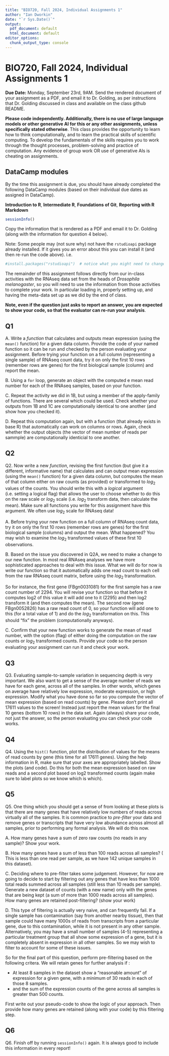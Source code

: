 ```yaml
---
title: "BIO720, Fall 2024, Individual Assignments 1"
author: "Ian Dworkin"
date: "`r Sys.Date()`"
output:
  pdf_document: default
  html_document: default
editor_options: 
  chunk_output_type: console
---
```


# BIO720, Fall 2024, Individual Assignments 1


**Due Date:** Monday, September 23rd, 9AM. Send the rendered document of your assignment as a PDF, and email it to Dr. Golding, as per instructions that Dr. Golding discussed in class and available on the class github README.

**Please code independently. Additionally, there is no use of large language models or other generative AI for this or any other assignments, unless specifically stated otherwise**. This class provides the opportunity to learn how to think computationally, and to learn the practical skills of scientific computing. To develop the fundamentals of the skills requires you to work through the thought processes, problem-solving and practice of computation. Any evidence of group work OR use of generative AIs is cheating on assignments.


## DataCamp modules

By the time this assignment is due, you should have already completed the following DataCamp modules (based on their individual due dates as assigned in DataCamp). 

 **Introduction to R**, **Intermediate R**, **Foundations of Git**, **Reporting with R Markdown**


```R
sessionInfo()
```

Copy the information that is rendered as a PDF and email it to Dr. Golding (along with the information for question 4 below).

Note: Some people may (not sure why) not have the `rstudioapi` package already installed. If it gives you an error about this you can install it (and then re-run the code above). i.e.

```R
#install.packages("rstudioapi")  # notice what you might need to change here!
```


The remainder of this assignment follows directly from our in-class activities with the RNAseq data set from the heads of *Drosophila melanogaster*, so you will need to use the information from those activities to complete your work. In particular loading in, properly setting up, and having the meta-data set up as we did by the end of class.


**Note, even if the question just asks to report an answer, you are expected to show your code, so that the evaluator can re-run your analysis**.


## Q1

A. Write a *function* that calculates and outputs mean expression  (using the `mean()` function) for a given data column. Provide the code of your named function so it can be run and checked by the person evaluating your assignment.  Before trying your function on a full column (representing a single sample) of RNAseq count data, try it on only the first 10 rows (remember rows are genes) for the first biological sample (column) and report the mean.

B. Using a `for` loop, generate an object with the computed e mean read number for each of the RNAseq samples, based on your function.

C. Repeat the activity we did in 1B, but using a member of the apply-family of functions. There are several which could be used. Check whether your outputs from 1B and 1C are computationally identical to one another (and show how you checked it).

D. Repeat this computation again, but with a function (that already exists in base R) that automatically can work on columns or rows. Again, check whether the output objects (the vector of mean number of reads per sammple) are computationally identicial to one another.

## Q2

Q2. Now write a new *function*, revising the first function (but give it a different, informative name) that calculates and can output mean expression  (using the `mean()` function) for a given data column, but computes the mean of that column either on raw counts (as provided) or transformed to $log_2$ values of the counts. You should write this with a *logical* argument (i.e. setting a logical flag) that allows the user to choose whether to do this on the raw scale or $log_2$ scale (i.e. $log_2$ transform data, then calculate the mean). Make sure all functions you write for this assignment have this argument. We often use $log_2$ scale for RNAseq data!

A. Before trying your new function on a full column of RNAseq count data, try it on only the first 10 rows (remember rows are genes) for the first biological sample (columns) and output the mean. What happened? You may wish to examine the $log_2$ transformed values of these first 10 observations. 

B. Based on the issue you discovered in Q2A, we need to make a change to our new function. In most real RNAseq analyses we have more sophisticated approaches to deal with this issue. What we will do for now is write our function so that it automatically adds one read count to each cell from the raw RNAseq count matrix, before using the $log_2$ transformation.

So for instance, the first gene (FBgn0031081) for the first sample has a raw count number of 2294. You will revise your function so that before it computes log2 of this value it will add one to it (2295) and then log2 transform it (and then computes the mean). The second row (gene FBgn0052826) has a raw read count of 0, so your function will add one to this (for a total value of 1) and do the $log_2$ transformation on this. This should "fix" the problem (computationally anyways).

C. Confirm that your new function works to generate the mean of read number, with the option (flag) of either doing the computation on the raw counts or $log_2$ transformed counts. Provide your code so the person evaluating your assignment can run it and check your work.


## Q3

Q3. Evaluating sample-to-sample variation in sequencing depth is very important. We also want to get a sense of the average number of reads we have for each gene, across all of the samples. In other words, which genes on average have relatively low expression, moderate expression, or high expression. Modify what you have done so far so you compute the vector of mean expression (based on read counts) by gene. Please don't print all 17611 values to the screen! Instead just report the mean values for the final 10 genes (bottom 10 rows) in the data set. Again (always) share your code, not just the answer, so the person evaluating you can check your code works.


## Q4

Q4. Using the `hist()` function, plot the distribution of values for the means of read counts by gene (this time for all 17611 genes). Using the help information in R, make sure that your axes are appropriately labelled. Show the plots (and code). Do this for both the mean expression based on raw reads and a second plot based on log2 transformed counts (again make sure to label plots so we know which is which).


## Q5

Q5. One thing which you should get a sense of from looking at these plots is that there are many genes that have relatively low numbers of reads across virtually all of the samples. It is common practice to *pre-filter* your data and remove genes or transcripts that have very low abundance across almost all samples, prior to performing any formal analysis. We will do this now.

A. How many genes have a sum of zero raw counts (no reads in any sample)? Show your work.

B. How many genes have a sum of less than 100 reads across all samples? ( This is less than one read per sample, as we have 142 unique samples in this dataset).

C. Deciding where to pre-filter takes some judgement. However, for now are going to decide to start by filtering out any genes that have less than 1000 total reads summed across all samples (still less than 10 reads per sample). Generate a new dataset of counts (with a new name) only with the genes that are being kept (a sum of more than 1000 reads across all samples). How many genes are retained post-filtering? (show your work)

D. This type of filtering is actually very naive, and can frequently fail. If a single sample has contamination (say from another nearby tissue), then that sample could have many 1000s of reads from transcripts from a particular gene, due to this contamination, while it is not present in any other sample. Alternatively, you may have a small number of samples (4-5) representing a particular treatment group that all show some expression of a gene, but it is completely absent in expression in all other samples. So we may wish to filter to account for some of these issues.

So for the final part of this question, perform pre-filtering based on the following critera. We will retain genes for further analysis if :

- At least 8 samples in the dataset show a "reasonable amount" of expression for a given gene, with a minimum of 30 reads in each of those 8 samples. 
- and the sum of the expression counts of the gene across all samples is greater than 500 counts.

First write out your pseudo-code to show the logic of your approach.
Then provide how many genes are retained (along with your code) by this filtering step.

## Q6

Q6. Finish off by running `sessionInfo()` again. It is always good to include this information in every report!